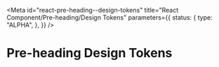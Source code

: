 <!-- @license CC0-1.0 -->


<Meta
  id="react-pre-heading--design-tokens"
  title="React Component/Pre-heading/Design Tokens"
  parameters={{
    status: {
      type: "ALPHA",
    },
  }}
/>

# Pre-heading Design Tokens

<ComponentTokensSection tokens={tokens} definition={tokensDefinition} component="utrecht-pre-heading" />
